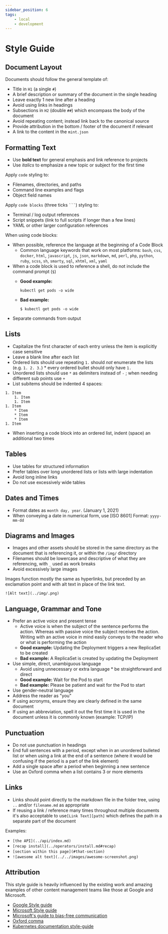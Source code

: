 ```yaml
---
sidebar_position: 6
tags:
    - local
    - development
---
```


# Style Guide

## Document Layout

Documents should follow the general template of:

* Title in `H1` (a single `#`)
* A brief description or summary of the document in the single heading
* Leave exactly 1 new line after a heading
* Avoid using links in headings
* Subsections in `H2` (double `##`) which encompass the body of the document
* Avoid repeating content; instead link back to the canonical source
* Provide attribution in the bottom / footer of the document if relevant
* A link to the content in the `mint.json`

## Formatting Text

* Use **bold text** for general emphasis and link reference to projects
* Use _italics_ to emphasize a new topic or subject for the first time

Apply `code` styling to:

* Filenames, directories, and paths
* Command line examples and flags
* Object field names

Apply `code blocks` (three ticks ` ``` `) styling to:

* Terminal / log output references
* Script snippets (link to full scripts if longer than a few lines)
* YAML or other larger configuration references

When using code blocks:

* When possible, reference the language at the beginning of a Code Block
    * Common language keywords that work on most platforms: `bash`, `css`, `docker`, `html`, `javascript`, `js`, `json`, `markdown`, `md`, `perl`, `php`, `python`, `ruby`, `scss`, `sh`, `smarty`, `sql`, `xhtml`, `xml`, `yaml`
* When a code block is used to reference a shell, do not include the command
  prompt (`$`)
  * **Good example:**

    ```
    kubectl get pods -o wide
    ```
  * **Bad example:**

    ```
    $ kubectl get pods -o wide
    ```
* Separate commands from output

## Lists

* Capitalize the first character of each entry unless the item is explicitly
  case sensitive
* Leave a blank line after each list
* Ordered lists should use repeating `1.` should _not_ enumerate the lists (e.g. `1. 2. 3.`) * every ordered bullet should only have `1.`
* Unordered lists should use `*` as delimiters instead of `-` ; when needing different sub points use `+`
* List subitems should be indented 4 spaces:

```
1. Item
    1. Item
    1. Item
1. Item
    * Item
    * Item
    * Item
1. Item
```

* When inserting a code block into an ordered list, indent (space) an additional
  two times

## Tables

* Use tables for structured information
* Prefer tables over long unordered lists or lists with large indentation
* Avoid long inline links
* Do not use excessively wide tables

## Dates and Times

* Format dates as `month day, year`. (January 1, 2021)
* When conveying a date in numerical form, use [ISO 8601] Format: `yyyy-mm-dd`

## Diagrams and Images

* Images and other assets should be stored in the same directory as the document
  that is referencing it, or within the `/img/` directory
* Filenames should be lowercase and descriptive of what they are referencing, with `_` used as work breaks
* Avoid excessively large images

Images function mostly the same as hyperlinks, but preceded by an exclamation
point and with alt text in place of the link text.

```
![Alt text](../img/.png)
```

## Language, Grammar and Tone

* Prefer an active voice and present tense
    * Active voice is when the subject of the sentence performs the action. Whereas with passive voice the subject receives the action. Writing with an active voice in mind easily conveys to the reader who or what is performing
    the action
    * **Good example:** Updating the Deployment triggers a new ReplicaSet to be
    created
    * **Bad example:** A ReplicaSet is created by updating the Deployment
* Use simple, direct, unambiguous language
    * Avoid using unnecessary or extra language * be straightforward and direct
    * **Good example:** Wait for the Pod to start
    * **Bad example:** Please be patient and wait for the Pod to start
* Use gender-neutral language
* Address the reader as "you"
* If using acronyms, ensure they are clearly defined in the same document
* If using an abbreviation, spell it out the first time it is used in the document unless it is commonly known (example: TCP/IP)

## Punctuation

* Do not use punctuation in headings
* End full sentences with a period, except when in an unordered bulleted list or when using a link at the end of a sentence (where it would be confusing if the period is a part of the link element)
* Add a single space after a period when beginning a new sentence
* Use an Oxford comma when a list contains 3 or more elements

## Links

* Links should point directly to the markdown file in the folder tree, using `..` and/or `filename.md` as appropriate
* If reusing a link / reference many times throughout multiple documents it's also acceptable to use`[Link Text][path]` which defines the path in a separate part of the document

Examples:

* `[the API](../api/index.md)`
* `[recap install](../operators/install.md#recap)`
* `[section within this page](#that-section)`
* `![awesome alt text](../../images/awesome-screenshot.png)`

## Attribution

This style guide is heavily influenced by the existing work and amazing examples of other content management teams like those at Google and Microsoft.

* [Google Style guide](https://developers.google.com/style/)
* [Microsoft Style guide](https://docs.microsoft.com/en-us/style-guide/welcome/)
* [Microsoft's guide to bias-free communication](https://docs.microsoft.com/en-us/style-guide/bias-free-communication)
* [Oxford comma](https://www.grammarly.com/blog/what-is-the-oxford-comma-and-why-do-people-care-so-much-about-it/)
* [Kubernetes documentation style-guide](https://kubernetes.io/docs/contribute/style/style-guide/)
